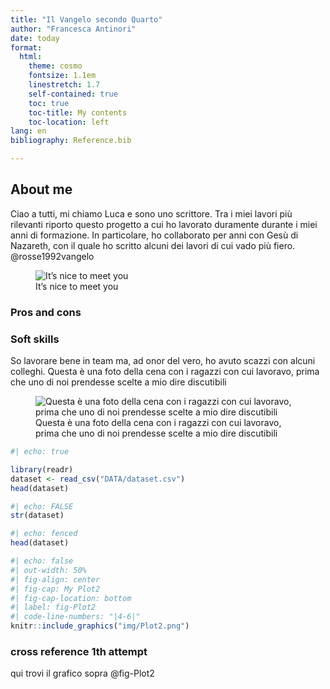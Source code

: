 ```yaml
---
title: "Il Vangelo secondo Quarto"
author: "Francesca Antinori"
date: today
format: 
  html:
    theme: cosmo
    fontsize: 1.1em
    linestretch: 1.7
    self-contained: true  
    toc: true                
    toc-title: My contents   
    toc-location: left       
lang: en
bibliography: Reference.bib

---
```


## About me 

Ciao a tutti, mi chiamo Luca e sono uno scrittore. Tra i miei lavori più rilevanti riporto questo progetto a cui ho lavorato duramente durante i miei anni di formazione. In particolare, ho collaborato per anni con Gesù di Nazareth, con il quale ho scritto alcuni dei lavori di cui vado più fiero. @rosse1992vangelo

![It's nice to meet you](Img/Image1.jpg)

### Pros and cons 

::: {.callout-warning collapse="true"}

### Soft skills

So lavorare bene in team ma, ad onor del vero, ho avuto scazzi con alcuni colleghi. Questa è una foto della cena con i ragazzi con cui lavoravo, prima che uno di noi prendesse scelte a mio dire discutibili

![Questa è una foto della cena con i ragazzi con cui lavoravo, prima che uno di noi prendesse scelte a mio dire discutibili](Img/Image2.jpeg)


:::

```r
#| echo: true

library(readr)
dataset <- read_csv("DATA/dataset.csv")
head(dataset)


```

```r
#| echo: FALSE
str(dataset)

```

```r
#| echo: fenced
head(dataset)

```

```r
#| echo: false
#| out-width: 50%
#| fig-align: center
#| fig-cap: My Plot2
#| fig-cap-location: bottom
#| label: fig-Plot2
#| code-line-numbers: "|4-6|"
knitr::include_graphics("img/Plot2.png")
```





### cross reference 1th attempt 

qui trovi il grafico sopra @fig-Plot2

